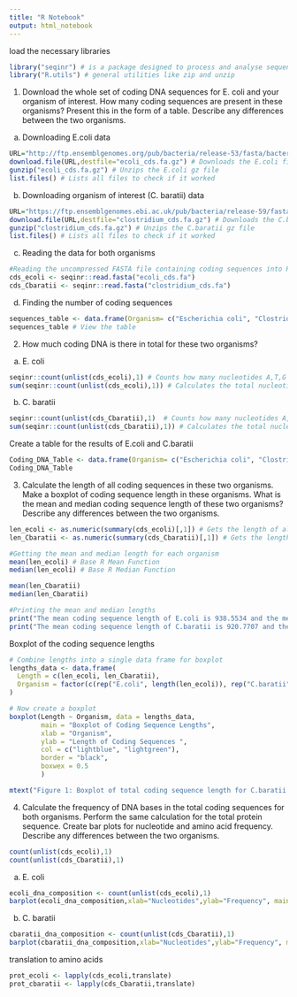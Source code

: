 ```yaml
---
title: "R Notebook"
output: html_notebook
---
```


load the necessary libraries
```r
library("seqinr") # is a package designed to process and analyse sequence data.
library("R.utils") # general utilities like zip and unzip
```

1. Download the whole set of coding DNA sequences for E. coli and your organism of interest. How many coding sequences are present in these organisms? Present this in the form of a table. Describe any differences between the two organisms. 

a. Downloading E.coli data

```r
URL="http://ftp.ensemblgenomes.org/pub/bacteria/release-53/fasta/bacteria_0_collection/escherichia_coli_str_k_12_substr_mg1655_gca_000005845/cds/Escherichia_coli_str_k_12_substr_mg1655_gca_000005845.ASM584v2.cds.all.fa.gz"
download.file(URL,destfile="ecoli_cds.fa.gz") # Downloads the E.coli file from the URL
gunzip("ecoli_cds.fa.gz") # Unzips the E.coli gz file
list.files() # Lists all files to check if it worked
```

b. Downloading organism of interest (C. baratii) data

```r
URL="https://ftp.ensemblgenomes.ebi.ac.uk/pub/bacteria/release-59/fasta/bacteria_14_collection/clostridium_baratii_gca_001405755/cds/Clostridium_baratii_gca_001405755.14207_7_79.cds.all.fa.gz"
download.file(URL,destfile="clostridium_cds.fa.gz") # Downloads the C.baratii file from the URL
gunzip("clostridium_cds.fa.gz") # Unzips the C.baratii gz file
list.files() # Lists all files to check if it worked
```

c. Reading the data for both organisms 

```r
#Reading the uncompressed FASTA file containing coding sequences into R for both organisms
cds_ecoli <- seqinr::read.fasta("ecoli_cds.fa") 
cds_Cbaratii <- seqinr::read.fasta("clostridium_cds.fa") 
```

d. Finding the number of coding sequences

```r
sequences_table <- data.frame(Organism= c("Escherichia coli", "Clostridium baratii"), Num_Coding_Sequences= c(length(cds_ecoli),length(cds_Cbaratii))) # Creates the table with the total length data
sequences_table # View the table
```

2. How much coding DNA is there in total for these two organisms?

a. E. coli

```r
seqinr::count(unlist(cds_ecoli),1) # Counts how many nucleotides A,T,G and C in the entirety of E. coli coding sequences
sum(seqinr::count(unlist(cds_ecoli),1)) # Calculates the total nucleotide frequency in E. coli coding sequences
```

b. C. baratii

```r
seqinr::count(unlist(cds_Cbaratii),1)  # Counts how many nucleotides A,T,G and C in the entirety of C. baratii coding sequences
sum(seqinr::count(unlist(cds_Cbaratii),1)) # Calculates the total nucleotide frequency in C. baratii coding sequences 
```
Create a table for the results of E.coli and C.baratii 
```r
Coding_DNA_Table <- data.frame(Organism= c("Escherichia coli", "Clostridium baratii"), Total_Coding_DNA= c(sum(seqinr::count(unlist(cds_ecoli),1))  ,sum(seqinr::count(unlist(cds_Cbaratii),1)))) # Defining the table for total coding sequences for each organism 
Coding_DNA_Table
```


3. Calculate the length of all coding sequences in these two organisms. Make a boxplot of coding sequence length in these organisms. What is the mean and median coding sequence length of these two organisms? Describe any differences between the two organisms.

```r
len_ecoli <- as.numeric(summary(cds_ecoli)[,1]) # Gets the length of all sequences from the first column
len_Cbaratii <- as.numeric(summary(cds_Cbaratii)[,1]) # Gets the length of all sequences from the first column

#Getting the mean and median length for each organism 
mean(len_ecoli) # Base R Mean Function
median(len_ecoli) # Base R Median Function

mean(len_Cbaratii)
median(len_Cbaratii)

#Printing the mean and median lengths
print("The mean coding sequence length of E.coli is 938.5534 and the median is 831")
print("The mean coding sequence length of C.baratii is 920.7707 and the median is 792")

```

Boxplot of the coding sequence lengths

```r

# Combine lengths into a single data frame for boxplot
lengths_data <- data.frame(
  Length = c(len_ecoli, len_Cbaratii),
  Organism = factor(c(rep("E.coli", length(len_ecoli)), rep("C.baratii", length(len_Cbaratii))))
)

# Now create a boxplot
boxplot(Length ~ Organism, data = lengths_data,
        main = "Boxplot of Coding Sequence Lengths",
        xlab = "Organism",
        ylab = "Length of Coding Sequences ",
        col = c("lightblue", "lightgreen"),
        border = "black",
        boxwex = 0.5
        )

mtext("Figure 1: Boxplot of total coding sequence length for C.baratii (blue) and E. coli (green)", side = 1, line = 4, cex = 0.8)
```


4. Calculate the frequency of DNA bases in the total coding sequences for both organisms. Perform the same calculation for the total protein sequence. Create bar plots for nucleotide and amino acid frequency. Describe any differences between the two organisms.

```r
count(unlist(cds_ecoli),1)
count(unlist(cds_Cbaratii),1)
```


a. E. coli


```r
ecoli_dna_composition <- count(unlist(cds_ecoli),1)
barplot(ecoli_dna_composition,xlab="Nucleotides",ylab="Frequency", main="E.coli nucleotide composition", names.arg=toupper(names(ecoli_dna_composition)))
```

b. C. baratii

```r
cbaratii_dna_composition <- count(unlist(cds_Cbaratii),1)
barplot(cbaratii_dna_composition,xlab="Nucleotides",ylab="Frequency", main="C.baratii nucleotide composition",names.arg=toupper(names(ecoli_dna_composition)))
```


translation to amino acids
```r
prot_ecoli <- lapply(cds_ecoli,translate)
prot_cbaratii <- lapply(cds_Cbaratii,translate)
```





